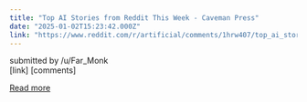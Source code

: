 ```yaml
---
title: "Top AI Stories from Reddit This Week - Caveman Press"
date: "2025-01-02T15:23:42.000Z"
link: "https://www.reddit.com/r/artificial/comments/1hrw407/top_ai_stories_from_reddit_this_week_caveman_press/"
---
```


submitted by    /u/Far_Monk  
 [link]   [comments]

[Read more](https://www.reddit.com/r/artificial/comments/1hrw407/top_ai_stories_from_reddit_this_week_caveman_press/)
